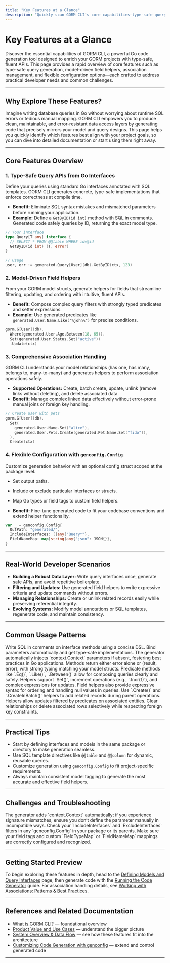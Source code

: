 ```yaml
---
title: "Key Features at a Glance"
description: "Quickly scan GORM CLI’s core capabilities—type-safe query generation, model field helpers, association handling, flexible configuration—so you can decide which features to explore first. Each feature connects to real-world developer needs."
---
```


# Key Features at a Glance

Discover the essential capabilities of GORM CLI, a powerful Go code generation tool designed to enrich your GORM projects with type-safe, fluent APIs. This page provides a rapid overview of core features such as type-safe query generation, model-driven field helpers, association management, and flexible configuration options—each crafted to address practical developer needs and common challenges.

---

## Why Explore These Features?

Imagine writing database queries in Go without worrying about runtime SQL errors or tedious manual mapping. GORM CLI empowers you to produce clean, maintainable, and error-resistant data access layers by generating code that precisely mirrors your model and query designs. This page helps you quickly identify which features best align with your project goals, so you can dive into detailed documentation or start using them right away.

---

## Core Features Overview

### 1. Type-Safe Query APIs from Go Interfaces

Define your queries using standard Go interfaces annotated with SQL templates. GORM CLI generates concrete, type-safe implementations that enforce correctness at compile time.

- **Benefit:** Eliminate SQL syntax mistakes and mismatched parameters before running your application.
- **Example:** Define a `GetByID(id int)` method with SQL in comments. Generated code safely queries by ID, returning the exact model type.

```go
// Your interface
type Query[T any] interface {
  // SELECT * FROM @@table WHERE id=@id
  GetByID(id int) (T, error)
}

// Usage
user, err := generated.Query[User](db).GetByID(ctx, 123)
```

### 2. Model-Driven Field Helpers

From your GORM model structs, generate helpers for fields that streamline filtering, updating, and ordering with intuitive, fluent APIs.

- **Benefit:** Compose complex query filters with strongly typed predicates and setter expressions.
- **Example:** Use generated predicates like `generated.User.Name.Like("%john%")` for precise conditions.

```go
gorm.G[User](db).
  Where(generated.User.Age.Between(18, 65)).
  Set(generated.User.Status.Set("active"))
  .Update(ctx)
```

### 3. Comprehensive Association Handling

GORM CLI understands your model relationships (has one, has many, belongs to, many-to-many) and generates helpers to perform association operations safely.

- **Supported Operations:** Create, batch create, update, unlink (remove links without deleting), and delete associated data.
- **Benefit:** Manage complex linked data effectively without error-prone manual joins or foreign key handling.

```go
// Create user with pets
gorm.G[User](db).
  Set(
    generated.User.Name.Set("alice"),
    generated.User.Pets.Create(generated.Pet.Name.Set("fido")),
  ).
  Create(ctx)
```

### 4. Flexible Configuration with `genconfig.Config`

Customize generation behavior with an optional config struct scoped at the package level.

- Set output paths.
- Include or exclude particular interfaces or structs.
- Map Go types or field tags to custom field helpers.

- **Benefit:** Fine-tune generated code to fit your codebase conventions and extend helper functionality.

```go
var _ = genconfig.Config{
  OutPath: "generated/",
  IncludeInterfaces: []any{"Query*"},
  FieldNameMap: map[string]any{"json": JSON{}},
}
```

---

## Real-World Developer Scenarios

- **Building a Robust Data Layer:** Write query interfaces once, generate safe APIs, and avoid repetitive boilerplate.
- **Filtering and Updates:** Use generated field helpers to write expressive criteria and update commands without errors.
- **Managing Relationships:** Create or unlink related records easily while preserving referential integrity.
- **Evolving Systems:** Modify model annotations or SQL templates, regenerate code, and maintain consistency.

---

## Common Usage Patterns

<AccordionGroup title="Type-Safe Query API Highlights">
<Accordion title="Defining Queries with SQL Templates">
Write SQL in comments on interface methods using a concise DSL. Bind parameters automatically and get type-safe implementations.
</Accordion>
<Accordion title="Context-Aware Method Signatures">
The generator automatically injects `context.Context` parameters if absent, fostering best practices in Go applications.
</Accordion>
<Accordion title="Return Types">
Methods return either error alone or (result, error), with strong typing matching your model structs.
</Accordion>
</AccordionGroup>

<AccordionGroup title="Field Helpers & Fluent API">
<Accordion title="Filters and Predicates">
Predicate methods like `.Eq()`, `.Like()`, `.Between()` allow for composing queries clearly and safely.
</Accordion>
<Accordion title="Updates">
Helpers support `Set()`, increment operations (e.g., `.Incr(1)`), and complex expressions for updates.
</Accordion>
<Accordion title="Ordering and Null Checks">
Field helpers also provide expressive syntax for ordering and handling null values in queries.
</Accordion>
</AccordionGroup>

<AccordionGroup title="Associations Management">
<Accordion title="Create and Link Related Data">
Use `.Create()` and `.CreateInBatch()` helpers to add related records during parent operations.
</Accordion>
<Accordion title="Update Associated Rows">
Helpers allow updates filtered by predicates on associated entities.
</Accordion>
<Accordion title="Unlink and Delete with Precision">
Clear relationships or delete associated rows selectively while respecting foreign key constraints.
</Accordion>
</AccordionGroup>

---

## Practical Tips

- Start by defining interfaces and models in the same package or directory to make generation seamless.
- Use SQL template directives like `@@table` and `@@column` for dynamic, reusable queries.
- Customize generation using `genconfig.Config` to fit project-specific requirements.
- Always maintain consistent model tagging to generate the most accurate and effective field helpers.

---

## Challenges and Troubleshooting

<AccordionGroup title="Common Pitfalls and Solutions">
<Accordion title="Missing Context Parameter in Methods">
The generator adds `context.Context` automatically; if you experience signature mismatches, ensure you don’t define the parameter manually in incompatible ways.
</Accordion>
<Accordion title="Interface or Struct Not Being Generated">
Check your `IncludeInterfaces` and `ExcludeInterfaces` filters in any `genconfig.Config` in your package or its parents.
</Accordion>
<Accordion title="Incorrect Field Helper Types">
Make sure your field tags and custom `FieldTypeMap` or `FieldNameMap` mappings are correctly configured and recognized.
</Accordion>
</AccordionGroup>

---

## Getting Started Preview

To begin exploring these features in depth, head to the [Defining Models and Query Interfaces](/getting-started/first-code-generation/defining-models-and-interfaces) page, then generate code with the [Running the Code Generator](/getting-started/first-code-generation/running-gorm-cli-gen) guide. For association handling details, see [Working with Associations: Patterns & Best Practices](/guides/advanced-use-cases/associations-best-practices).


---

## References and Related Documentation

- [What is GORM CLI?](/overview/introduction_value/what_is_gorm_cli) — foundational overview
- [Product Value and Use Cases](/overview/introduction_value/value_prop_use_cases) — understand the bigger picture
- [System Overview & Data Flow](/overview/architecture_concepts/system_overview_diagram) — see how these features fit into the architecture
- [Customizing Code Generation with genconfig](/guides/advanced-use-cases/customizing-generation) — extend and control generated code


---